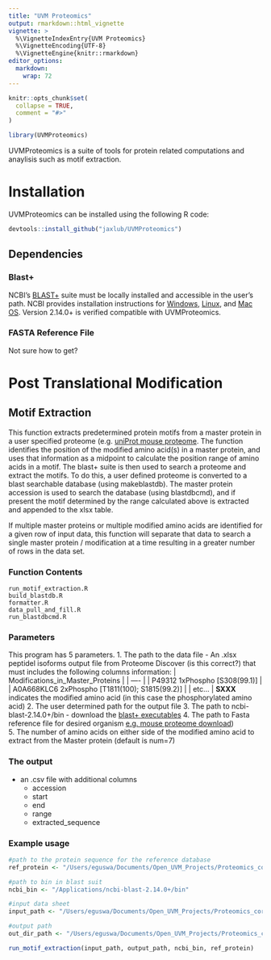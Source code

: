 ```yaml
---
title: "UVM Proteomics"
output: rmarkdown::html_vignette
vignette: >
  %\VignetteIndexEntry{UVM Proteomics}
  %\VignetteEncoding{UTF-8}
  %\VignetteEngine{knitr::rmarkdown}
editor_options: 
  markdown: 
    wrap: 72
---
```


```r
knitr::opts_chunk$set(
  collapse = TRUE,
  comment = "#>"
)
```

```r
library(UVMProteomics)
```

UVMProteomics is a suite of tools for protein related computations and
anaylisis such as motif extraction.

# Installation

UVMProteomics can be installed using the following R code:

```r
devtools::install_github("jaxlub/UVMProteomics")
```

## Dependencies

### Blast+

NCBI's
[BLAST+](https://ftp.ncbi.nlm.nih.gov/blast/executables/blast+/LATEST/)
suite must be locally installed and accessible in the user's path. NCBI
provides installation instructions for
[Windows](https://www.ncbi.nlm.nih.gov/books/NBK52637/),
[Linux](https://www.ncbi.nlm.nih.gov/books/NBK52640/), and [Mac
OS](https://www.ncbi.nlm.nih.gov/books/NBK569861/). Version 2.14.0+ is
verified compatible with UVMProteomics.

### FASTA Reference File

Not sure how to get?

# Post Translational Modification

## Motif Extraction

This function extracts predetermined protein motifs from a master
protein in a user specified proteome (e.g. [uniProt mouse
proteome](https://www.uniprot.org/proteomes?facets=proteome_type:1&query=(organism_id:10090)).
The function identifies the position of the modified amino acid(s) in a
master protein, and uses that information as a midpoint to calculate the
position range of amino acids in a motif. The blast+ suite is then used
to search a proteome and extract the motifs. To do this, a user defined
proteome is converted to a blast searchable database (using
makeblastdb). The master protein accession is used to search the
database (using blastdbcmd), and if present the motif determined by the
range calculated above is extracted and appended to the xlsx table.

If multiple master proteins or multiple modified amino acids are
identified for a given row of input data, this function will separate
that data to search a single master protein / modification at a time
resulting in a greater number of rows in the data set.

### Function Contents

```         
run_motif_extraction.R
build_blastdb.R
formatter.R
data_pull_and_fill.R
run_blastdbcmd.R
```

### Parameters

This program has 5 parameters. 1. The path to the data file - An .xlsx
peptidel isoforms output file from Proteome Discover (is this correct?)
that must includes the following columns information: \|
Modifications_in_Master_Proteins \| \| ---- \| \| P49312 1xPhospho
[S308(99.1)] \| \| A0A668KLC6 2xPhospho [T1811(100); S1815(99.2)] \| \|
etc... \| **SXXX** indicates the modified amino acid (in this case the
phosphorylated amino acid) 2. The user determined path for the output
file 3. The path to ncbi-blast-2.14.0+/bin - download the [blast+
executables](https://ftp.ncbi.nlm.nih.gov/blast/executables/blast+/LATEST/)
4. The path to Fasta reference file for desired organism [e.g. mouse
proteome
download](https://rest.uniprot.org/uniprotkb/stream?download=true&format=fasta&query=%28mouse%29%20AND%20%28model_organism%3A10090%29))\
5. The number of amino acids on either side of the modified amino acid
to extract from the Master protein (default is num=7)

### The output

-   an .csv file with additional columns
    -   accession
    -   start
    -   end
    -   range
    -   extracted_sequence

### Example usage

```r
#path to the protein sequence for the reference database
ref_protein <- "/Users/eguswa/Documents/Open_UVM_Projects/Proteomics_core/Mouse_ref/protein.faa"

#path to bin in blast suit
ncbi_bin <- "/Applications/ncbi-blast-2.14.0+/bin"

#input data sheet
input_path <- "/Users/eguswa/Documents/Open_UVM_Projects/Proteomics_core/Peptide_extraction/May222023_Eclipse_2022_138_unnormalized_peptideIsoforms_Bioinformatics.xlsx"

#output path
out_dir_path <- "/Users/eguswa/Documents/Open_UVM_Projects/Proteomics_core/Peptide_extraction/May222023_Eclipse_2022_138_with_extracted_sequence.csv"

run_motif_extraction(input_path, output_path, ncbi_bin, ref_protein)
```
